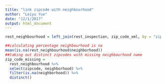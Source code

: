 ```yaml
---
title: "link zipcode with neighbourhood"
author: "Leiyu Yue"
date: "12/1/2017"
output: html_document
---
```



```r
rest_neighbourhood = left_join(rest_inspection, zip_code_xml, by = "zipcode")

##calculating percentage neighbourhood is na
mean(is.na(rest_neighbourhood$neighborhood))
##taking out distinct zipcodes with missing neighbourhood name
zip_code_missing =
  rest_neighbourhood %>% 
  select(zipcode, neighborhood) %>% 
  filter(is.na(neighborhood)) %>% 
  distinct()
```

